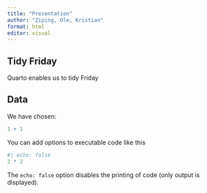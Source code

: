 ```yaml
---
title: "Presentation"
author: "Ziping, Ole, Kristian"
format: html
editor: visual
---
```


## Tidy Friday

Quarto enables us to tidy Friday

## Data

We have chosen:

```r
1 + 1
```

You can add options to executable code like this

```r
#| echo: false
2 * 2
```

The `echo: false` option disables the printing of code (only output is displayed).
